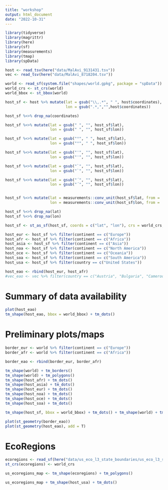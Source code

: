 ```yaml
---
title: "workshop"
output: html_document
date: "2022-10-31"
---
```


```r
library(tidyverse)
library(magrittr)
library(here)
library(sf)
library(measurements)
library(tmap)
library(spData)
```


```r
host <- read_tsv(here("data/MalAvi_9131431.tsv"))
vec <- read_tsv(here("data/MalAvi_8718204.tsv"))
```


```r
world <- read_sf(system.file("shapes/world.gpkg", package = "spData"))
world_crs <- st_crs(world)
world_bbox <- st_bbox(world)
```


```r
host_sf <- host %>% mutate(lat = gsub("\\,.*", " ", host$coordinates),
                           lon = gsub(".*,","",host$coordinates))

host_sf %<>% drop_na(coordinates)

host_sf %<>% mutate(lat = gsub(" ", "", host_sf$lat),
                    lon = gsub(" ", "", host_sf$lon))

host_sf %<>% mutate(lat = gsub("°", " ", host_sf$lat),
                    lon = gsub("°", " ", host_sf$lon))

host_sf %<>% mutate(lat = gsub("'", "", host_sf$lat),
                    lon = gsub("'", "", host_sf$lon))

host_sf %<>% mutate(lat = gsub("`", "", host_sf$lat),
                    lon = gsub("`", "", host_sf$lon))

host_sf %<>% mutate(lat = gsub("´", "", host_sf$lat),
                    lon = gsub("´", "", host_sf$lon))


host_sf %<>% mutate(lat = measurements::conv_unit(host_sf$lat, from = 'deg_dec_min', to = 'dec_deg'),
                    lon = measurements::conv_unit(host_sf$lon, from = 'deg_dec_min', to = 'dec_deg'))

host_sf %<>% drop_na(lat)
host_sf %<>% drop_na(lon)

host_sf <- st_as_sf(host_sf, coords = c("lat", "lon"), crs = world_crs, remove = F)
```


```r
host_eur <- host_sf %>% filter(continent == c("Europe"))
host_afr <- host_sf %>% filter(continent == c("Africa"))
host_asia <- host_sf %>% filter(continent == c("Asia"))
host_noa <- host_sf %>% filter(continent == c("North America"))
host_oce <- host_sf %>% filter(continent == c("Oceania"))
host_soa <- host_sf %>% filter(continent == c("South America"))
host_usa <- host_sf %>% filter(country == c("United States"))

host_eao <- rbind(host_eur, host_afr)
#vec_eao <- vec %>% filter(country == c("Austria", "Bulgaria", "Cameroon", "Czech Republic", "France", "Germany", "Italy", "Lithuania", "Madagascar", "Portugal", "Russia", "Spain", "Switzerland", "Turkey"))
```

# Summary of data availability

```r
plot(host_eao)
tm_shape(host_eao, bbox = world_bbox) + tm_dots()
```



# Preliminary plots/maps

```r
border_eur <- world %>% filter(continent == c("Europe"))
border_afr <- world %>% filter(continent == c("Africa"))

border_eao <- rbind(border_eur, border_afr)
```

```r
tm_shape(world) + tm_borders()
tm_shape(world) + tm_polygons()
tm_shape(host_afr) + tm_dots()
tm_shape(host_asia) + tm_dots()
tm_shape(host_eur) + tm_dots()
tm_shape(host_noa) + tm_dots()
tm_shape(host_oce) + tm_dots()
tm_shape(host_soa) + tm_dots()

tm_shape(host_sf, bbox = world_bbox) + tm_dots() + tm_shape(world) + tm_borders()
```


```r
plot(st_geometry(border_eao))
plot(st_geometry(host_eao), add = T)
```



# EcoRegions

```r
ecoregions <- read_sf(here("data/us_eco_l3_state_boundaries/us_eco_l3_state_boundaries.shp"))
st_crs(ecoregions) <- world_crs
```

```r
us_ecoregions_map <- tm_shape(ecoregions) + tm_polygons()

us_ecoregions_map + tm_shape(host_usa) + tm_dots()
```


